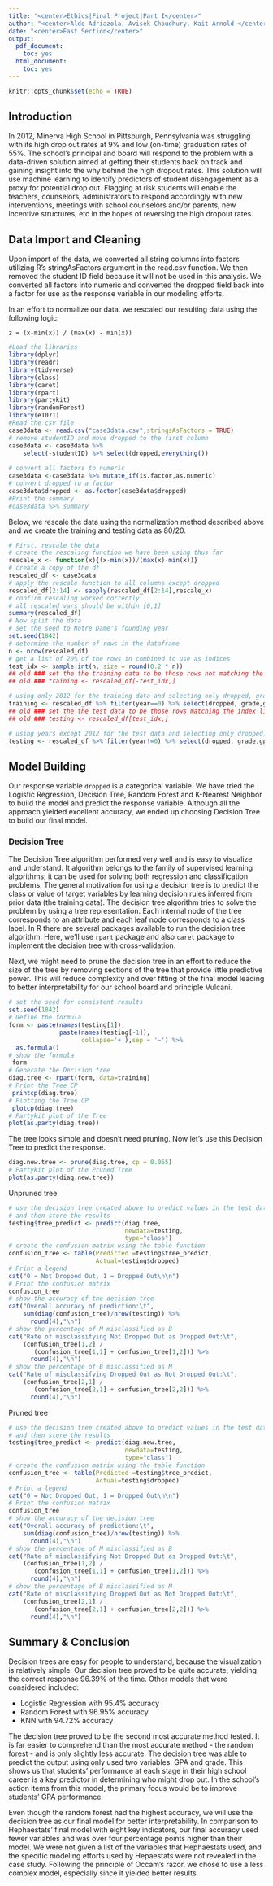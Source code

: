 ```yaml
---
title: "<center>Ethics|Final Project|Part I</center>"
author: "<center>Aldo Adriazola, Avisek Choudhury, Kait Arnold </center>"
date: "<center>East Section</center>"
output:
  pdf_document: 
    toc: yes
  html_document: 
    toc: yes
---
```


```r
knitr::opts_chunk$set(echo = TRUE)
```

## Introduction

In 2012, Minerva High School in Pittsburgh, Pennsylvania was struggling with its high drop out rates at 9% and low (on-time) graduation rates of 55%.  The school's principal and board will respond to the problem with a data-driven solution aimed at getting their students back on track and gaining insight into the why behind the high dropout rates. This solution will use machine learning to identify predictors of student disengagement as a proxy for potential drop out. Flagging at risk students will enable the teachers, counselors, administrators to respond accordingly with new interventions, meetings with school counselors and/or parents, new incentive structures, etc in the hopes of reversing the high dropout rates.


## Data Import and Cleaning
Upon import of the data, we converted all string columns into factors utilizing R's stringAsFactors argument in the read.csv function. We then removed the student ID field because it will not be used in this analysis. We converted all factors into numeric and converted the dropped field back into a factor for use as the response variable in our modeling efforts. 

In an effort to normalize our data. we rescaled our resulting data using the following logic:  <br> 

` z = (x-min(x)) / (max(x) - min(x))`



```r
#Load the libraries
library(dplyr)
library(readr)
library(tidyverse)
library(class)
library(caret)
library(rpart)
library(partykit)
library(randomForest)
library(e1071)
#Read the csv file
case3data <- read.csv("case3data.csv",stringsAsFactors = TRUE)
# remove studentID and move dropped to the first column
case3data <- case3data %>%
    select(-studentID) %>% select(dropped,everything())
 
# convert all factors to numeric
case3data <-case3data %>% mutate_if(is.factor,as.numeric)
# convert dropped to a factor
case3data$dropped <- as.factor(case3data$dropped)
#Print the summary
#case3data %>% summary
```

Below, we rescale the data using the normalization method described above and we create the training and testing data as 80/20.
```r
# First, rescale the data
# create the rescaling function we have been using thus far
rescale_x <- function(x){(x-min(x))/(max(x)-min(x))}
# create a copy of the df
rescaled_df <- case3data
# apply the rescale function to all columns except dropped
rescaled_df[2:14] <- sapply(rescaled_df[2:14],rescale_x)
# confirm rescaling worked correctly
# all rescaled vars should be within [0,1]
summary(rescaled_df)
# Now split the data
# set the seed to Notre Dame's founding year
set.seed(1842)
# determine the number of rows in the dataframe
n <- nrow(rescaled_df)
# get a list of 20% of the rows in combined to use as indices
test_idx <- sample.int(n, size = round(0.2 * n))
## old ### set the the training data to be those rows not matching the index list
## old ### training <- rescaled_df[-test_idx,]

# using only 2012 for the training data and selecting only dropped, grade and gpa
training <- rescaled_df %>% filter(year==0) %>% select(dropped, grade,gpa)
## old ### set the the test data to be those rows matching the index list
## old ### testing <- rescaled_df[test_idx,] 

# using years except 2012 for the test data and selecting only dropped, grade and gpa
testing <- rescaled_df %>% filter(year!=0) %>% select(dropped, grade,gpa)
```


## Model Building

Our response variable ` dropped` is a categorical variable. We have tried the Logistic Regression, Decision Tree, Random Forest and K-Nearest Neighbor to build the model and predict the response variable. Although all the approach yielded excellent accuracy, we ended up choosing Decision Tree to build our final model.

### Decision Tree

The Decision Tree algorithm performed very well and is easy to visualize and understand. It algorithm belongs to the family of supervised learning algorithms; it can be used for solving both regression and classification problems. The general motivation for using a decision tree is to predict the class or value of target variables by learning decision rules inferred from prior data (the training data). The decision tree algorithm tries to solve the problem by using a tree representation. Each internal node of the tree corresponds to an attribute and each leaf node corresponds to a class label. In R there are several packages available to run the decision tree algorithm. Here, we’ll use `rpart` package and also `caret` package to implement the decision tree with cross-validation.

Next, we might need to prune the decision tree in an effort to reduce the size of the tree by removing sections of the tree that provide little predictive power. This will reduce complexity and over fitting of the final model leading to better interpretability for our school board and principle Vulcani. 

```r
# set the seed for consistent results
set.seed(1842)
# Define the formula
form <- paste(names(testing[1]), 
              paste(names(testing[-1]), 
                    collapse='+'),sep = '~') %>% 
  as.formula()
# show the formula
 form
# Generate the Decision tree
diag.tree <- rpart(form, data=training)
# Print the Tree CP
 printcp(diag.tree)
# Plotting the Tree CP
 plotcp(diag.tree)
# Partykit plot of the Tree
plot(as.party(diag.tree))
```

The tree looks simple and doesn't need pruning. Now let's use this Decision Tree to predict the response.


```r
diag.new.tree <- prune(diag.tree, cp = 0.065)
# Partykit plot of the Pruned Tree
plot(as.party(diag.new.tree))
```
Unpruned tree
```r
# use the decision tree created above to predict values in the test data 
# and then store the results
testing$tree_predict <- predict(diag.tree, 
                                newdata=testing, 
                                type="class")
# create the confusion matrix using the table function
confusion_tree <- table(Predicted =testing$tree_predict,
                        Actual=testing$dropped)
# Print a legend
cat("0 = Not Dropped Out, 1 = Dropped Out\n\n")
# Print the confusion matrix
confusion_tree
# show the accuracy of the decision tree
cat("Overall accuracy of prediction:\t", 
    sum(diag(confusion_tree)/nrow(testing)) %>% 
      round(4),"\n")
# show the percentage of M misclassified as B
cat("Rate of misclassifying Not Dropped Out as Dropped Out:\t", 
    (confusion_tree[1,2] / 
       (confusion_tree[1,1] + confusion_tree[1,2])) %>% 
      round(4),"\n")
# show the percentage of B misclassified as M
cat("Rate of misclassifying Dropped Out as Not Dropped Out:\t", 
    (confusion_tree[2,1] / 
       (confusion_tree[2,1] + confusion_tree[2,2])) %>% 
      round(4),"\n")
```


Pruned tree
```r
# use the decision tree created above to predict values in the test data 
# and then store the results
testing$tree_predict <- predict(diag.new.tree, 
                                newdata=testing, 
                                type="class")
# create the confusion matrix using the table function
confusion_tree <- table(Predicted =testing$tree_predict,
                        Actual=testing$dropped)
# Print a legend
cat("0 = Not Dropped Out, 1 = Dropped Out\n\n")
# Print the confusion matrix
confusion_tree
# show the accuracy of the decision tree
cat("Overall accuracy of prediction:\t", 
    sum(diag(confusion_tree)/nrow(testing)) %>% 
      round(4),"\n")
# show the percentage of M misclassified as B
cat("Rate of misclassifying Not Dropped Out as Dropped Out:\t", 
    (confusion_tree[1,2] / 
       (confusion_tree[1,1] + confusion_tree[1,2])) %>% 
      round(4),"\n")
# show the percentage of B misclassified as M
cat("Rate of misclassifying Dropped Out as Not Dropped Out:\t", 
    (confusion_tree[2,1] / 
       (confusion_tree[2,1] + confusion_tree[2,2])) %>% 
      round(4),"\n")
```

## Summary & Conclusion

Decision trees are easy for people to understand, because the visualization is relatively simple.  Our decision tree proved to be quite accurate, yielding the correct response 96.39% of the time.  Other models that were considered included:  

- Logistic Regression with 95.4% accuracy  
- Random Forest with 96.95% accuracy  
- KNN with 94.72% accuracy  

The decision tree proved to be the second most accurate method tested.  It is far easier to comprehend than the most accurate method - the random forest - and is only slightly less accurate.  The decision tree was able to predict the output using only used two variables: GPA and grade. This shows us that students’ performance at each stage in their high school career is a key predictor in determining who might drop out. In the school's action items from this model, the primary focus would be to improve students’ GPA performance. 

Even though the random forest had the highest accuracy, we will use the decision tree as our final model for better interpretability.  In comparison to Hephaestats' final model with eight key indicators, our final accuracy used fewer variables and was over four percentage points higher than their model.  We were not given a list of the variables that Hephaestats used, and the specific modeling efforts used by Hepaestats were not revealed in the case study.  Following the principle of Occam’s razor, we chose to use a less complex model, especially since it yielded better results.




